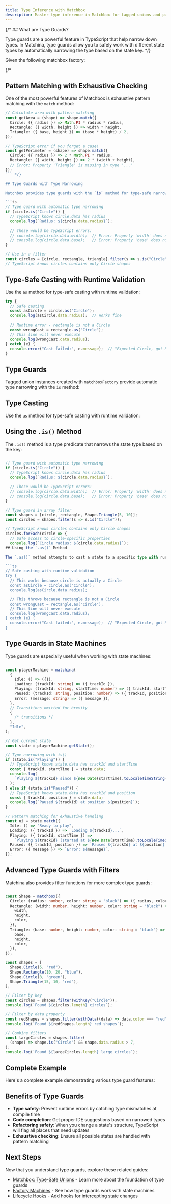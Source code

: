 ```yaml
---
title: Type Inference with Matchbox
description: Master type inference in Matchbox for tagged unions and pattern matching
---
```





{/* ## What are Type Guards?

Type guards are a powerful feature in TypeScript that help narrow down types. In Matchina, type guards allow you to safely work with different state types by automatically narrowing the type based on the state key. */}

Given the following matchbox factory:

<CodeBlock code={matchSetupRaw} lang="ts" twoslash={false} />

{/* 
## Pattern Matching with Exhaustive Checking

One of the most powerful features of Matchbox is exhaustive pattern matching with the `match` method:

```ts
// Calculate area with pattern matching
const getArea = (shape) => shape.match({
  Circle: ({ radius }) => Math.PI * radius * radius,
  Rectangle: ({ width, height }) => width * height,
  Triangle: ({ base, height }) => (base * height) / 2,
});

// TypeScript error if you forget a case!
const getPerimeter = (shape) => shape.match({
  Circle: ({ radius }) => 2 * Math.PI * radius,
  Rectangle: ({ width, height }) => 2 * (width + height),
  // Error: Property 'Triangle' is missing in type '...'
});
``` */}

## Type Guards with Type Narrowing

Matchbox provides type guards with the `is` method for type-safe narrowing:

```ts
// Type guard with automatic type narrowing
if (circle.is("Circle")) {
  // TypeScript knows circle.data has radius
  console.log(`Radius: ${circle.data.radius}`);
  
  // These would be TypeScript errors:
  // console.log(circle.data.width);  // Error: Property 'width' does not exist...
  // console.log(circle.data.base);   // Error: Property 'base' does not exist...
}

// Use in a filter
const circles = [circle, rectangle, triangle].filter(s => s.is("Circle"));
// TypeScript knows circles contains only Circle shapes
```

## Type-Safe Casting with Runtime Validation

Use the `as` method for type-safe casting with runtime validation:

```ts
try {
  // Safe casting
  const asCircle = circle.as("Circle");
  console.log(asCircle.data.radius);  // Works fine
  
  // Runtime error - rectangle is not a Circle
  const wrongCast = rectangle.as("Circle");
  // This line will never execute
  console.log(wrongCast.data.radius);
} catch (e) {
  console.error("Cast failed:", e.message);  // "Expected Circle, got Rectangle"
}
```

## Type Guards

Tagged union instances created with `matchboxFactory` provide automatic type narrowing with the `is` method:

<CodeBlock code={lightTypeGuardsRaw} lang="ts" twoslash={true} />

## Type Casting

Use the `as` method for type-safe casting with runtime validation:

<CodeBlock code={lightCastingRaw} lang="ts" twoslash={true} />

## Using the `.is()` Method

The `.is()` method is a type predicate that narrows the state type based on the key:

````ts

// Type guard with automatic type narrowing
if (circle.is("Circle")) {
  // TypeScript knows circle.data has radius
  console.log(`Radius: ${circle.data.radius}`);

  // These would be TypeScript errors:
  // console.log(circle.data.width);  // Error: Property 'width' does not exist...
  // console.log(circle.data.base);   // Error: Property 'base' does not exist...
}

// Type guard in array filter
const shapes = [circle, rectangle, Shape.Triangle(5, 10)];
const circles = shapes.filter(s => s.is("Circle"));

// TypeScript knows circles contains only Circle shapes
circles.forEach(circle => {
  // Safe access to circle-specific properties
  console.log(`Circle radius: ${circle.data.radius}`);
## Using the `.as()` Method

The `.as()` method attempts to cast a state to a specific type with runtime validation:

```ts
// Safe casting with runtime validation
try {
  // This works because circle is actually a Circle
  const asCircle = circle.as("Circle");
  console.log(asCircle.data.radius);

  // This throws because rectangle is not a Circle
  const wrongCast = rectangle.as("Circle");
  // This line will never execute
  console.log(wrongCast.data.radius);
} catch (e) {
  console.error("Cast failed:", e.message);  // "Expected Circle, got Rectangle"
}
````

## Type Guards in State Machines

Type guards are especially useful when working with state machines:

```ts

const playerMachine = matchina(
  {
    Idle: () => ({}),
    Loading: (trackId: string) => ({ trackId }),
    Playing: (trackId: string, startTime: number) => ({ trackId, startTime }),
    Paused: (trackId: string, position: number) => ({ trackId, position }),
    Error: (message: string) => ({ message }),
  },
  // Transitions omitted for brevity
  {
    /* transitions */
  },
  "Idle",
);

// Get current state
const state = playerMachine.getState();

// Type narrowing with is()
if (state.is("Playing")) {
  // TypeScript knows state.data has trackId and startTime
  const { trackId, startTime } = state.data;
  console.log(
    `Playing ${trackId} since ${new Date(startTime).toLocaleTimeString()}`,
  );
} else if (state.is("Paused")) {
  // TypeScript knows state.data has trackId and position
  const { trackId, position } = state.data;
  console.log(`Paused ${trackId} at position ${position}`);
}

// Pattern matching for exhaustive handling
const ui = state.match({
  Idle: () => "Ready to play",
  Loading: ({ trackId }) => `Loading ${trackId}...`,
  Playing: ({ trackId, startTime }) =>
    `Playing ${trackId} (started at ${new Date(startTime).toLocaleTimeString()})`,
  Paused: ({ trackId, position }) => `Paused ${trackId} at ${position} seconds`,
  Error: ({ message }) => `Error: ${message}`,
});
```

## Advanced Type Guards with Filters

Matchina also provides filter functions for more complex type guards:

```ts

const Shape = matchbox({
  Circle: (radius: number, color: string = "black") => ({ radius, color }),
  Rectangle: (width: number, height: number, color: string = "black") => ({
    width,
    height,
    color,
  }),
  Triangle: (base: number, height: number, color: string = "black") => ({
    base,
    height,
    color,
  }),
});

const shapes = [
  Shape.Circle(5, "red"),
  Shape.Rectangle(10, 20, "blue"),
  Shape.Circle(8, "green"),
  Shape.Triangle(15, 10, "red"),
];

// Filter by key
const circles = shapes.filter(withKey("Circle"));
console.log(`Found ${circles.length} circles`);

// Filter by data property
const redShapes = shapes.filter(withData((data) => data.color === "red"));
console.log(`Found ${redShapes.length} red shapes`);

// Combine filters
const largeCircles = shapes.filter(
  (shape) => shape.is("Circle") && shape.data.radius > 7,
);
console.log(`Found ${largeCircles.length} large circles`);
```

## Complete Example

Here's a complete example demonstrating various type guard features:

<CodeBlock twoslash lang="ts" code={code} />

## Benefits of Type Guards

- **Type safety**: Prevent runtime errors by catching type mismatches at compile time
- **Code completion**: Get proper IDE suggestions based on narrowed types
- **Refactoring safety**: When you change a state's structure, TypeScript will flag all places that need updates
- **Exhaustive checking**: Ensure all possible states are handled with pattern matching

## Next Steps

Now that you understand type guards, explore these related guides:

- [Matchbox: Type-Safe Unions](./union-machines/) - Learn more about the foundation of type guards
- [Factory Machines](./machines/) - See how type guards work with state machines
- [Lifecycle Hooks](./lifecycle/) - Add hooks for intercepting state changes
